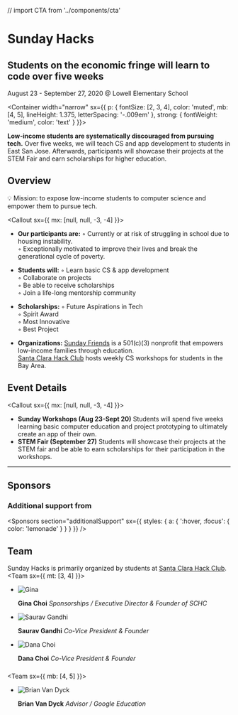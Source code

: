 // import CTA from '../components/cta'

<Banner>

# Sunday Hacks

## Students on the economic fringe will learn to code over five weeks

August 23 - September 27, 2020 @ Lowell Elementary School

</Banner>

<Container
width="narrow"
sx={{
    p: {
      fontSize: [2, 3, 4],
      color: 'muted',
      mb: [4, 5],
      lineHeight: 1.375,
      letterSpacing: '-.009em'
    },
    strong: {
      fontWeight: 'medium',
      color: 'text'
    }
  }}>

**Low-income students are systematically discouraged from pursuing tech.** 
Over five weeks, we will teach 
CS and app development to students in East San Jose. 
Afterwards, participants will showcase their projects at the 
STEM Fair and earn scholarships for higher education.
</Container>





<Gallery>
<Photo showAlt alt="Workshop at Sunday Friends (July 2017)" src="./static/profiles/2017__SF9Jul17-200(2).jpg" />
<Photo showAlt alt="Two siblings working together at a Sunday Friends event" 
src="./static/profiles/2017__SF9Jul17-227(2).jpg" />
</Gallery>

<Container>

## Overview
💡 Mission: to expose low-income students to computer science and empower them to pursue tech. 

<Callout sx={{ mx: [null, null, -3, -4] }}>
<FAQ>

- **Our participants are:**
◦ Currently or at risk of struggling in school due to housing instability.  
◦ Exceptionally motivated to improve their lives and break the generational cycle of poverty.

- **Students will:**
◦ Learn basic CS &amp; app development  
◦ Collaborate on projects  
◦ Be able to receive scholarships  
◦ Join a life-long mentorship community

- **Scholarships:** 
◦ Future Aspirations in Tech  
◦ Spirit Award  
◦ Most Innovative  
◦ Best Project  

- **Organizations:**
[Sunday Friends](https://www.sundayfriends.org/index1.html) is a 501(c)(3) nonprofit that 
empowers low-income families through education.  
[Santa Clara Hack Club](https://sites.google.com/view/schscode/home) hosts weekly 
CS workshops for students in the Bay Area.

</FAQ>
</Callout>
</Container>

<Container>

## Event Details

<Callout sx={{ mx: [null, null, -3, -4] }}>
<FAQ>

- **Sunday Workshops (Aug 23-Sept 20)**
Students will spend five weeks learning basic computer education and project prototyping to ultimately create an app of their own.  
- **STEM Fair (September 27)**
Students will showcase their projects at the STEM fair and be able to earn scholarships for their participation in the workshops.

</FAQ>
</Callout>
</Container>

<Container>

****

</Container>

<Container>

## Sponsors

<Sponsors />

### Additional support from

<Sponsors
section="additionalSupport"
sx={{
    styles: {
      a: {
        ':hover, :focus': {
          color: 'lemonade'
        }
      }
    }
  }} />

</Container>

<Container>

 

## Team
Sunday Hacks is primarily organized by students at [Santa Clara Hack Club](https://sites.google.com/view/schscode/home). 
<Team sx={{ mt: [3, 4] }}>

- ![Gina](./static/profiles/IMG-1550.JPG)

  **Gina Choi** _Sponsorships / Executive Director &amp; Founder of SCHC_

- ![Saurav Gandhi](https://angelhacks.org/static/profiles/kai.png)

  **Saurav Gandhi** _Co-Vice President &amp; Founder_

- ![Dana Choi](./static/profiles/dana.jpg)

  **Dana Choi** _Co-Vice President &amp; Founder_
  

</Team>
</Container>

<Container>

### 

<Team sx={{ mb: [4, 5] }}>

- ![Brian Van Dyck](./static/profiles/vandyck.jpg)

  **Brian Van Dyck** _Advisor / Google Education_

</Team>

</Container>
